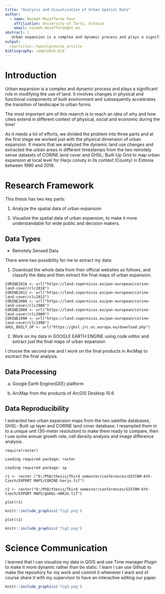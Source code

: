 ```yaml
---
title: "Analysis and Visualisation of Urban Spatial Data"
author:
  - name: Najmeh Mozaffaree Pour
    affiliation: University of Tartu, Estonia
    email: najmeh.mozaffaree@ut.ee
abstract: |
   Urban expansion is a complex and dynamic process and plays a significant role in modifying the use of land. The aim of this reaerch is to reach an idea of why and how cities extend in different context of physical, social and economic during the time.
output:
  ceurticles::twocolpceurws_article
bibliography: samplebib.bib
---
```


# Introduction

Urban expansion is a complex and dynamic process and plays a significant
role in modifying the use of land. It involves changes in physical and
functional components of built environment and subsequently accelerates
the transition of landscape to urban forms.

The most important aim of this reaerch is to reach an idea of why and
how cities extend in different context of physical, social and economic
during the time!

As it needs a lot of efforts, we divided the problem into three parts
and at the first stage we worked just with the physical dimension of
urban expansion. It means that we analyzed the dynamic land use changes
and extracted the urban areas in different timestamps from the two
remotely sense datasets of CORINE land cover and GHSL; Built-Up Grid to
map urban expansion at local level for Harju conuty in its context
(County) in Estonia between 1990 and 2018.

# Research Framework

This thesis has two key parts:

1) Analyze the spatial data of urban expansion

2) Visualize the spatial data of urban expansion, to make it more
understandable for wide public and decision makers.

## Data Types

- Remotely Sensed Data

There were two possibility for me to extract my data:

1. Download the whole data from their official websites as follows, and
    classify the data and then extract the final maps of urban
    expansion.

```
CORINE2018 <- url("https://land.copernicus.eu/pan-european/corine-land-cover/clc2018")
CORINE2012 <- url("https://land.copernicus.eu/pan-european/corine-land-cover/clc2012")
CORINE2006 <- url("https://land.copernicus.eu/pan-european/corine-land-cover/clc2006")
CORINE2000 <- url("https://land.copernicus.eu/pan-european/corine-land-cover/clc2000")
CORINE1990 <- url("https://land.copernicus.eu/pan-european/corine-land-cover/clc1990")
GHSL_BUILT_UP <- url("https://ghsl.jrc.ec.europa.eu/download.php")
```

2. Work on my data in GOOGLE EARTH ENGINE using code editor and extract
    just the final maps of urban expansion

I choose the second one and I work on the final products in ArcMap to
exctract the final analysis.

## Data Processing

a.  Google Earth Engine(GEE) platform

b.  ArcMap from the products of ArcGIS Desktop 10.6

## Data Reproducibility

I extracted two urban expansion maps from the two satellite databases,
GHSL- Built up layer and CORINE land cover database. I resampled them in
to a unique unit (30-meter resolution) to make them ready to compare,
then I use some annual growth rate, cell density analysis and image
difference analysis.

```
require(raster)
```

    Loading required package: raster

    Loading required package: sp

```
r1 <- raster ("D:/PhD/thesis/Third semester/conferences/GISTAM-6th-Czech/EXPORT MAPS/CORINE-harju.tif")

r2 <- raster("D:/PhD/thesis/Third semester/conferences/GISTAM-6th-Czech/EXPORT MAPS/gGHSL-HARJU.tif")

plot(r1)
```

```r
knitr::include_graphics('fig1.png')
```


```
plot(r2)
```

```r
knitr::include_graphics('fig2.png')
```




# Science Communication

I learned that I can visualize my data in QGIS and use Time manager
Plugin to make it more dynamic rather than be static. I learn I can use
Github to make the repository for my work and commit it whenever I want
and of course share it with my supervisor to have an interactive editing
our paper.

```r
knitr::include_graphics('fig3.png')
```

